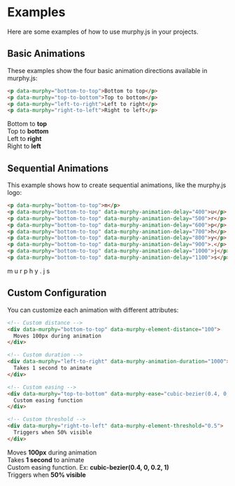 
# Examples

Here are some examples of how to use murphy.js in your projects.

## Basic Animations

These examples show the four basic animation directions available in murphy.js:

```html
<p data-murphy="bottom-to-top">Bottom to top</p>
<p data-murphy="top-to-bottom">Top to bottom</p>
<p data-murphy="left-to-right">Left to right</p>
<p data-murphy="right-to-left">Right to left</p>
```

<div id="basic-demo">
  <DemoContainer>
    <div className="demo-box" data-murphy="bottom-to-top">Bottom to <strong>top</strong></div>
    <div className="demo-box" data-murphy="top-to-bottom">Top to <strong>bottom</strong></div>
    <div className="demo-box" data-murphy="left-to-right">Left to <strong>right</strong></div>
    <div className="demo-box" data-murphy="right-to-left">Right to <strong>left</strong></div>
  </DemoContainer>
  <DemoControls containerId="basic-demo" />
</div>

## Sequential Animations

This example shows how to create sequential animations, like the murphy.js logo:

```html
<p data-murphy="bottom-to-top">m</p>
<p data-murphy="bottom-to-top" data-murphy-animation-delay="400">u</p>
<p data-murphy="bottom-to-top" data-murphy-animation-delay="500">r</p>
<p data-murphy="bottom-to-top" data-murphy-animation-delay="600">p</p>
<p data-murphy="bottom-to-top" data-murphy-animation-delay="700">h</p>
<p data-murphy="bottom-to-top" data-murphy-animation-delay="800">y</p>
<p data-murphy="bottom-to-top" data-murphy-animation-delay="900">.</p>
<p data-murphy="bottom-to-top" data-murphy-animation-delay="1000">j</p>
<p data-murphy="bottom-to-top" data-murphy-animation-delay="1100">s</p>
```

<div id="sequential-demo">
  <DemoContainer className="logo-demo">
    <span className="demo-letter" data-murphy="bottom-to-top">m</span>
    <span className="demo-letter" data-murphy="bottom-to-top" data-murphy-animation-delay="400">u</span>
    <span className="demo-letter" data-murphy="bottom-to-top" data-murphy-animation-delay="500">r</span>
    <span className="demo-letter" data-murphy="bottom-to-top" data-murphy-animation-delay="600">p</span>
    <span className="demo-letter" data-murphy="bottom-to-top" data-murphy-animation-delay="700">h</span>
    <span className="demo-letter" data-murphy="bottom-to-top" data-murphy-animation-delay="800">y</span>
    <span className="demo-letter" data-murphy="bottom-to-top" data-murphy-animation-delay="900">.</span>
    <span className="demo-letter" data-murphy="bottom-to-top" data-murphy-animation-delay="1000">j</span>
    <span className="demo-letter" data-murphy="bottom-to-top" data-murphy-animation-delay="1100">s</span>
  </DemoContainer>
  <DemoControls containerId="sequential-demo" />
</div>

## Custom Configuration

You can customize each animation with different attributes:

```html
<!-- Custom distance -->
<div data-murphy="bottom-to-top" data-murphy-element-distance="100">
  Moves 100px during animation
</div>

<!-- Custom duration -->
<div data-murphy="left-to-right" data-murphy-animation-duration="1000">
  Takes 1 second to animate
</div>

<!-- Custom easing -->
<div data-murphy="top-to-bottom" data-murphy-ease="cubic-bezier(0.4, 0, 0.2, 1)">
  Custom easing function
</div>

<!-- Custom threshold -->
<div data-murphy="right-to-left" data-murphy-element-threshold="0.5">
  Triggers when 50% visible
</div>
```

<div id="custom-demo">
  <DemoContainer>
    <div className="demo-box" data-murphy="bottom-to-top" data-murphy-element-distance="100">
      Moves <strong>100px</strong> during animation
    </div>
    <div className="demo-box" data-murphy="left-to-right" data-murphy-animation-duration="1000">
      Takes <strong>1 second</strong> to animate
    </div>
    <div className="demo-box" data-murphy="top-to-bottom" data-murphy-ease="cubic-bezier(0.4, 0, 0.2, 1)">
      Custom easing function. Ex: <strong>cubic-bezier(0.4, 0, 0.2, 1)</strong>
    </div>
    <div className="demo-box" data-murphy="right-to-left" data-murphy-element-threshold="0.5">
      Triggers when <strong>50% visible</strong>
    </div>
  </DemoContainer>
  <DemoControls containerId="custom-demo" />
</div>